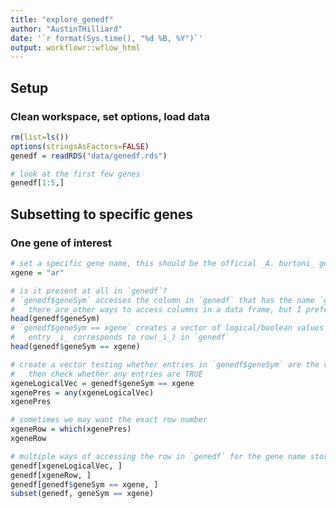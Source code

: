 ```yaml
---
title: "explore_genedf"
author: "AustinTHilliard"
date: '`r format(Sys.time(), "%d %B, %Y")`'
output: workflowr::wflow_html
---
```


## Setup
### Clean workspace, set options, load data
```r
rm(list=ls())
options(stringsAsFactors=FALSE)
genedf = readRDS("data/genedf.rds")

# look at the first few genes
genedf[1:5,]
```

## Subsetting to specific genes
### One gene of interest
```r
# set a specific gene name, this should be the official _A. burtoni_ gene symbol
xgene = "ar"

# is it present at all in `genedf`?
# `genedf$geneSym` accesses the column in `genedf` that has the name `geneSym`
#   there are other ways to access columns in a data frame, but I prefer `$` notation because it's explicit
head(genedf$geneSym)
# `genedf$geneSym == xgene` creates a vector of logical/boolean values
#   entry _i_ corresponds to row(_i_) in `genedf`
head(genedf$geneSym == xgene)

# create a vector testing whether entries in `genedf$geneSym` are the value stored in `xgene`,
#   then check whether any entries are TRUE
xgeneLogicalVec = genedf$geneSym == xgene
xgenePres = any(xgeneLogicalVec)
xgenePres

# sometimes we may want the exact row number 
xgeneRow = which(xgenePres)
xgeneRow

# multiple ways of accessing the row in `genedf` for the gene name stored in `xgene`
genedf[xgeneLogicalVec, ]
genedf[xgeneRow, ]
genedf[genedf$geneSym == xgene, ]
subset(genedf, geneSym == xgene)
```









